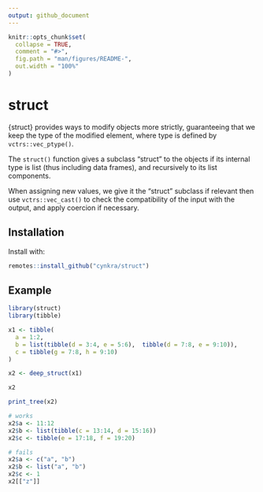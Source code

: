 ```yaml
---
output: github_document
---
```


<!-- README.md is generated from README.Rmd. Please edit that file -->

```r
knitr::opts_chunk$set(
  collapse = TRUE,
  comment = "#>",
  fig.path = "man/figures/README-",
  out.width = "100%"
)
```

# struct

{struct} provides ways to modify objects more strictly, guaranteeing that we
keep the type of the modified element, where type is defined by `vctrs::vec_ptype()`.

The `struct()` function gives a subclass "struct" to the objects if its internal
type is list (thus including data frames), and recursively to its list components.

When assigning new values, we give it the "struct" subclass if relevant then 
use `vctrs::vec_cast()` to check the compatibility of the input with the output,
and apply coercion if necessary.

## Installation

Install with:

``` r
remotes::install_github("cynkra/struct")
```

## Example

```r
library(struct)
library(tibble)

x1 <- tibble(
  a = 1:2,
  b = list(tibble(d = 3:4, e = 5:6),  tibble(d = 7:8, e = 9:10)),
  c = tibble(g = 7:8, h = 9:10)
)

x2 <- deep_struct(x1)

x2

print_tree(x2)

# works
x2$a <- 11:12
x2$b <- list(tibble(c = 13:14, d = 15:16))
x2$c <- tibble(e = 17:18, f = 19:20)

# fails
x2$a <- c("a", "b")
x2$b <- list("a", "b")
x2$c <- 1
x2[["z"]]
```
